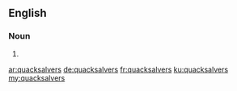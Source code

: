 ==English==

===Noun===
{{head|en|noun plural form}}

# {{plural of|quacksalver|lang=en}}

[[ar:quacksalvers]]
[[de:quacksalvers]]
[[fr:quacksalvers]]
[[ku:quacksalvers]]
[[my:quacksalvers]]
